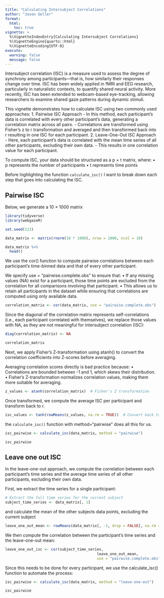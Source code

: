 ```yaml
---
title: "Calculating Intersubject Correlations"
author: "Jason Geller"
format:
  html: 
    toc: true
vignette: >
  %\VignetteIndexEntry{Calculating Intersubject Correlations}
  %\VignetteEngine{quarto::html}
  %\VignetteEncoding{UTF-8}
execute: 
  warning: false
  message: false
---
```


Intersubject correlation (ISC) is a measure used to assess the degree of synchrony among participants—that is, how similarly their responses change over time. ISC has been widely applied in fMRI and EEG research, particularly in naturalistic contexts, to quantify shared neural activity. More recently, ISC has been extended to webcam-based eye-tracking, allowing researchers to examine shared gaze patterns during dynamic stimuli.

This vignette demonstrates how to calculate ISC using two commonly used approaches:
	1.	Pairwise ISC Approach
	- In this method, each participant’s data is correlated with every other participant’s data, generating a correlation matrix across all pairs.
	- Correlations are transformed using Fisher's z to r transformation and averaged and then transformed back into r resulting in one ISC for each participant. 
	2.	Leave-One-Out ISC Approach
	- Here, each participant’s data is correlated with the mean time series of all other participants, excluding their own data.
	- This results in one correlation value for each participant. 

To compute ISC, your data should be structured as a p × t matrix, where:
	•	p represents the number of participants
	•	t represents time points

 Before highlighting the function `calculate_isc()` I want to break down each step that goes into calculating the ISC. 
 
## Pairwise ISC
 
 Below, we generate a 10 × 1000 matrix

```r
library(tidyverse)
library(webgazeR)

set.seed(123)

data_matrix <- matrix(rnorm(10 * 1000), nrow = 1000, ncol = 10)

data_matrix %>% 
  head()

```

We use the cor() function to compute pairwise correlations between each participant’s time-binned data and that of every other participant.

We specify use = "pairwise.complete.obs" to ensure that:
	•	If any missing values (NA) exist for a participant, those time points are excluded from the correlation for all comparisons involving that participant.
	•	This allows us to retain all participants in the dataset while ensuring that correlations are computed using only available data.

```r

correlation_matrix <- cor(data_matrix, use = "pairwise.complete.obs")


```

Since the diagonal of the correlation matrix represents self-correlations (i.e., each participant correlated with themselves), we replace those values with NA, as they are not meaningful for intersubject correlation (ISC):


```r

diag(correlation_matrix) <- NA


```

```r

correlation_matrix

```
Next, we apply Fisher’s Z-transformation using atanh() to convert the correlation coefficients into Z-scores before averaging.

Averaging correlation scores directly is bad practice because:
	•	Correlations are bounded between -1 and 1, which skews their distribution.
	•	Fisher’s Z-transformation normalizes correlation values, making them more suitable for averaging.

```r
z_values <- atanh(correlation_matrix)  # Fisher's Z transformation


```

Once transformed, we compute the average ISC per participant and transform back to r. 

```r

isc_values <- tanh(rowMeans(z_values, na.rm = TRUE))  # Convert back to r

```

the `calculate_isc()` function with method="pairwise" does all this for us. 

```r

isc_pairwise <- calculate_isc(data_matrix, method = "pairwise")

isc_pairwise
```

## Leave one out ISC

In the leave-one-out approach, we compute the correlation between each participant’s time series and the average time series of all other participants, excluding their own data.

First, we extract the time series for a single participant:
```r
# Extract the full time series for the current subject
subject_time_series <- data_matrix[, 1]

```

and calculate the mean of the other subjects data points, excluding the current subject
```r

leave_one_out_mean <- rowMeans(data_matrix[, -1, drop = FALSE], na.rm = TRUE)

```

We then compute the correlation between the participant’s time series and the leave-one-out mean:
```r
leave_one_out_isc <- cor(subject_time_series, 
                                          leave_one_out_mean, 
                                          use = "pairwise.complete.obs")
```

Since this needs to be done for every participant, we use the calculate_isc() function to automate the process:

```r
isc_pairwise <- calculate_isc(data_matrix, method = "leave-one-out")

isc_pairwise
```
